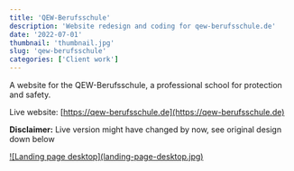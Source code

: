 ```yaml
---
title: 'QEW-Berufsschule'
description: 'Website redesign and coding for qew-berufsschule.de'
date: '2022-07-01'
thumbnail: 'thumbnail.jpg'
slug: 'qew-berufsschule'
categories: ['Client work']
---
```


A website for the QEW-Berufsschule, a professional school for protection and safety.

Live website: [https://qew-berufsschule.de](https://qew-berufsschule.de)

<span className="text-red-600"><b>Disclaimer:</b></span> Live version might have changed
by now, see original design down below

<div className="md:mt-15 mt-10 rounded-md border border-neutral-300 dark:border-neutral-700 xl:mt-20">
  <a href="/work/qew-berufsschule/landing-page-desktop.jpg" className="item">
    ![Landing page desktop](landing-page-desktop.jpg)
  </a>
</div>
